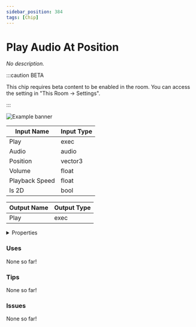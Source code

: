 ```yaml
---
sidebar_position: 384
tags: [Chip]
---
```


# Play Audio At Position

*No description.*

:::caution BETA

This chip requires beta content to be enabled in the room. You can access the setting in "This Room -> Settings".

:::

![Example banner](./assets/9b26c819-856c-4678-a3dc-db070ba492cc.svg)

| Input Name | Input Type |
|-----------|-----------|
| Play | exec |
| Audio | audio |
| Position | vector3 |
| Volume | float |
| Playback Speed | float |
| Is 2D | bool |

| Output Name | Output Type |
|-----------|-----------|
| Play | exec |


<details>
  <summary>Properties</summary>
  <div>
    <div>
    <table>
      <thead>
        <tr>
          <th>Is beta required?</th>
          <th>✅</th>
        </tr>
        <tr>
          <th>Is this chip a trolling risk?</th>
          <th>❌</th>
        </tr>
        <tr>
          <th>Chip UUPD</th>
          <th>._uuid</th>
        </tr>
      </thead>
    </table>
    </div>
  </div>
</details>

### Uses

None so far!

### Tips

None so far!

### Issues

None so far!